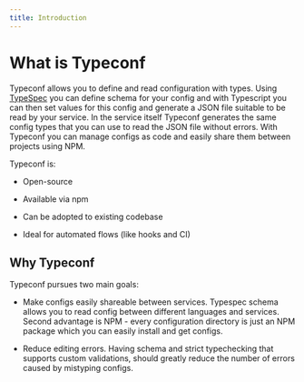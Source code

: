 ```yaml
---
title: Introduction
---
```


# What is Typeconf

Typeconf allows you to define and read configuration with types. Using
[TypeSpec](https://typespec.io) you can define schema for your config and with
Typescript you can then set values for this config and generate a JSON file
suitable to be read by your service. In the service itself Typeconf generates
the same config types that you can use to read the JSON file without errors.
With Typeconf you can manage configs as code and easily share them between projects
using NPM.

Typeconf is:

* Open-source

* Available via npm

* Can be adopted to existing codebase

* Ideal for automated flows (like hooks and CI)


## Why Typeconf

Typeconf pursues two main goals:

- Make configs easily shareable between services. Typespec schema allows you to
read config between different languages and services. Second advantage is NPM -
every configuration directory is just an NPM package which you can easily install
and get configs.

- Reduce editing errors. Having schema and strict typechecking that supports custom
validations, should greatly reduce the number of errors caused by mistyping configs.
